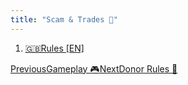 ```yaml
---
title: "Scam & Trades 🤝"
---
```


1. [🇬🇧Rules \[EN\]](/rules-en)

[PreviousGameplay 🎮](/rules-en/gameplay)[NextDonor Rules 💸](/rules-en/donor-rules)
